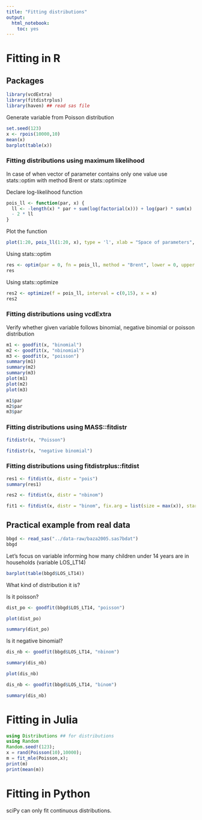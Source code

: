 ```yaml
---
title: "Fitting distributions"
output: 
  html_notebook: 
    toc: yes
---
```


# Fitting in R

## Packages

```r
library(vcdExtra)
library(fitdistrplus)
library(haven) ## read sas file
```


Generate variable from Poisson distribution

```r
set.seed(123)
x <- rpois(10000,10)
mean(x)
barplot(table(x))
```

### Fitting distributions using maximum likelihood

In case of when vector of parameter contains only one value use stats::optim with method Brent or stats::optimize

Declare log-likelihood function

```r
pois_ll <- function(par, x) {
  ll <- -length(x) * par + sum(log(factorial(x))) + log(par) * sum(x)
  - 2 * ll
}
```

Plot the function

```r
plot(1:20, pois_ll(1:20, x), type = 'l', xlab = "Space of parameters", ylab = "-2*Log-likelihood")
```

Using stats::optim



```r
res <- optim(par = 0, fn = pois_ll, method = "Brent", lower = 0, upper = 15, x = x)
res
```

Using stats::optimize

```r
res2 <- optimize(f = pois_ll, interval = c(0,15), x = x)
res2
```

### Fitting distributions using vcdExtra

Verify whether given variable follows binomial, negative binomial or poisson distribution

```r
m1 <- goodfit(x, "binomial")
m2 <- goodfit(x, "nbinomial")
m3 <- goodfit(x, "poisson")
summary(m1)
summary(m2)
summary(m3)
plot(m1)
plot(m2)
plot(m3)
```

```r
m1$par
m2$par
m3$par
```

### Fitting distributions using MASS::fitdistr

```r
fitdistr(x, "Poisson")
```

```r
fitdistr(x, "negative binomial")
```

### Fitting distributions using fitdistrplus::fitdist


```r
res1 <- fitdist(x, distr = "pois")
summary(res1)
```

```r
res2 <- fitdist(x, distr = "nbinom")
```

```r
fit1 <- fitdist(x, distr = "binom", fix.arg = list(size = max(x)), start = list(prob = 0.3))
```

## Practical example from real data

```r
bbgd <- read_sas("../data-raw/baza2005.sas7bdat")
bbgd
```

Let's focus on variable informing how many children under 14 years are in households (variable LOS_LT14)


```r
barplot(table(bbgd$LOS_LT14))
```

What kind of distribution it is? 

Is it poisson?

```r
dist_po <- goodfit(bbgd$LOS_LT14, "poisson")
```

```r
plot(dist_po)
```

```r
summary(dist_po)
```

Is it negative binomial?

```r
dis_nb <- goodfit(bbgd$LOS_LT14, "nbinom")
```

```r
summary(dis_nb)
```

```r
plot(dis_nb)
```

```r
dis_nb <- goodfit(bbgd$LOS_LT14, "binom")
```

```r
summary(dis_nb)
```

# Fitting in Julia

```julia
using Distributions ## for distributions
using Random
Random.seed!(123);
x = rand(Poisson(10),10000);
m = fit_mle(Poisson,x);
print(m)
print(mean(m))
```

# Fitting in Python

sciPy can only fit continuous distributions. 

